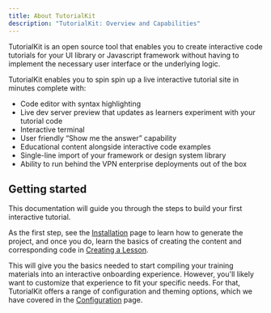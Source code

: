 ```yaml
---
title: About TutorialKit
description: "TutorialKit: Overview and Capabilities"
---
```


TutorialKit is an open source tool that enables you to create interactive code tutorials for your UI library or Javascript framework without having to implement the necessary user interface or the underlying logic.

TutorialKit enables you to spin spin up a live interactive tutorial site in minutes complete with:

- Code editor with syntax highlighting
- Live dev server preview that updates as learners experiment with your tutorial code
- Interactive terminal
- User friendly “Show me the answer” capability
- Educational content alongside interactive code examples
- Single-line import of your framework or design system library
- Ability to run behind the VPN enterprise deployments out of the box

## Getting started

This documentation will guide you through the steps to build your first interactive tutorial.

As the first step, see the [Installation](/guides/installation/) page to learn how to generate the project, and once you do, learn the basics of creating the content and corresponding code in [Creating a Lesson](/guides/creating-content/).

This will give you the basics needed to start compiling your training materials into an interactive onboarding experience. However, you'll likely want to customize that experience to fit your specific needs. For that, TutorialKit offers a range of configuration and theming options, which we have covered in the [Configuration](/guides/configuration) page.
